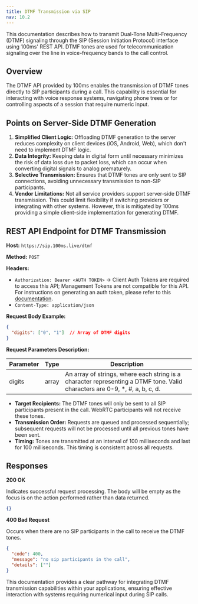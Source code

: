 ```yaml
---
title: DTMF Transmission via SIP
nav: 10.2
---
```


This documentation describes how to transmit Dual-Tone Multi-Frequency (DTMF) signaling through the SIP (Session Initiation Protocol) interface using 100ms' REST API. DTMF tones are used for telecommunication signaling over the line in voice-frequency bands to the call control.

## Overview

The DTMF API provided by 100ms enables the transmission of DTMF tones directly to SIP participants during a call. This capability is essential for interacting with voice response systems, navigating phone trees or for controlling aspects of a session that require numeric input.

## Points on Server-Side DTMF Generation

1. **Simplified Client Logic:** Offloading DTMF generation to the server reduces complexity on client devices (iOS, Android, Web), which don't need to implement DTMF logic.
2. **Data Integrity:** Keeping data in digital form until necessary minimizes the risk of data loss due to packet loss, which can occur when converting digital signals to analog prematurely.
3. **Selective Transmission:** Ensures that DTMF tones are only sent to SIP connections, avoiding unnecessary transmission to non-SIP participants.
4. **Vendor Limitations:** Not all service providers support server-side DTMF transmission. This could limit flexibility if switching providers or integrating with other systems. However, this is mitigated by 100ms providing a simple client-side implementation for generating DTMF.

## REST API Endpoint for DTMF Transmission

**Host:** `https://sip.100ms.live/dtmf`

**Method:** `POST`

**Headers:**

- `Authorization: Bearer <AUTH TOKEN>` -> Client Auth Tokens are required to access this API; Management Tokens are not compatible for this API. For instructions on generating an auth token, please refer to this [documentation](/get-started/v2/get-started/security-and-tokens#auth-token-for-client-sdks).
- `Content-Type: application/json`

**Request Body Example:**

```json
{
  "digits": ["0", "1"]  // Array of DTMF digits
}
```

**Request Parameters Description:**

| Parameter | Type | Description |
| --- | --- | --- |
| digits | array | An array of strings, where each string is a character representing a DTMF tone. Valid characters are 0-9, *, #, a, b, c, d. |

- **Target Recipients:** The DTMF tones will only be sent to all SIP participants present in the call. WebRTC participants will not receive these tones.
- **Transmission Order:** Requests are queued and processed sequentially; subsequent requests will not be processed until all previous tones have been sent.
- **Timing:** Tones are transmitted at an interval of 100 milliseconds and last for 100 milliseconds. This timing is consistent across all requests.

## Responses

**200 OK**

Indicates successful request processing. The body will be empty as the focus is on the action performed rather than data returned.

```json
{}

```

**400 Bad Request**

Occurs when there are no SIP participants in the call to receive the DTMF tones.

```json
{
  "code": 400,
  "message": "no sip participants in the call",
  "details": [""]
}

```


This documentation provides a clear pathway for integrating DTMF transmission capabilities within your applications, ensuring effective interaction with systems requiring numerical input during SIP calls.